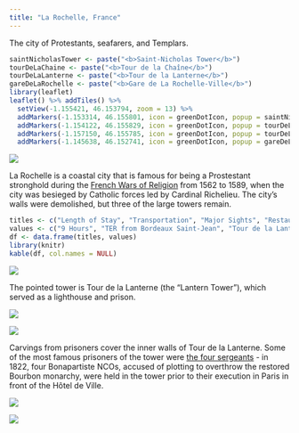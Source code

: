 ```yaml
---
title: "La Rochelle, France"
---
```


The city of Protestants, seafarers, and Templars.

```r
saintNicholasTower <- paste("<b>Saint-Nicholas Tower</b>")
tourDeLaChaine <- paste("<b>Tour de la Chaîne</b>")
tourDeLaLanterne <- paste("<b>Tour de la Lanterne</b>")
gareDeLaRochelle <- paste("<b>Gare de La Rochelle-Ville</b>")
library(leaflet)
leaflet() %>% addTiles() %>%
  setView(-1.155421, 46.153794, zoom = 13) %>%
  addMarkers(-1.153314, 46.155801, icon = greenDotIcon, popup = saintNicholasTower) %>%  # Saint Nicholas Tower
  addMarkers(-1.154122, 46.155829, icon = greenDotIcon, popup = tourDeLaChaine) %>%  # Tour de la Chaîne
  addMarkers(-1.157150, 46.155785, icon = greenDotIcon, popup = tourDeLaLanterne) %>%  # Tour de la Lanterne
  addMarkers(-1.145638, 46.152741, icon = greenDotIcon, popup = gareDeLaRochelle) # Gare de La Rochelle-Ville
```

![](images/LaRochelle/larochelle2.png)

La Rochelle is a coastal city that is famous for being a Prostestant stronghold during the [French Wars of Religion](https://en.wikipedia.org/wiki/French_Wars_of_Religion) from 1562 to 1589, when the city was besieged by Catholic forces led by Cardinal Richelieu. The city's walls were demolished, but three of the large towers remain.

```r
titles <- c("Length of Stay", "Transportation", "Major Sights", "Restaurant Recommendations")
values <- c("9 Hours", "TER from Bordeaux Saint-Jean", "Tour de la Lanterne, Tour de la Chaîne, Tour Saint-Nicolas", "N/A")
df <- data.frame(titles, values)
library(knitr)
kable(df, col.names = NULL)
```

![](images/LaRochelle/larochelle1.png)

The pointed tower is Tour de la Lanterne (the "Lantern Tower"), which served as a lighthouse and prison.

![](images/LaRochelle/larochelle4.png)

![](images/LaRochelle/larochelle5.png)

Carvings from prisoners cover the inner walls of Tour de la Lanterne. Some of the most famous prisoners of the tower were [the four sergeants](https://fr.wikipedia.org/wiki/Quatre_sergents_de_La_Rochelle) - in 1822, four Bonapartiste NCOs, accused of plotting to overthrow the restored Bourbon monarchy, were held in the tower prior to their execution in Paris in front of the Hôtel de Ville.

![](images/LaRochelle/larochelle6.png)

![](images/LaRochelle/larochelle7.png)